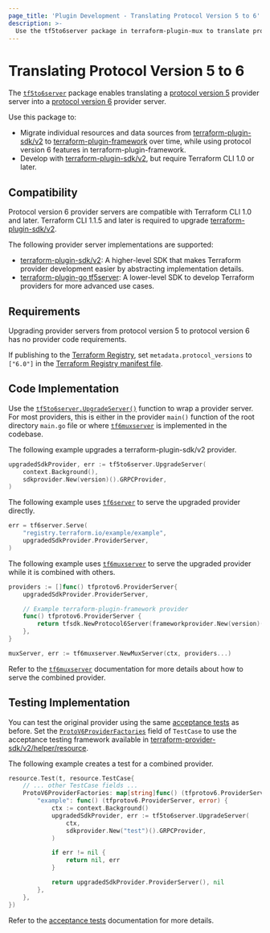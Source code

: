 ```yaml
---
page_title: 'Plugin Development - Translating Protocol Version 5 to 6'
description: >-
  Use the tf5to6server package in terraform-plugin-mux to translate protocol version 5 providers to protocol version 6.
---
```


# Translating Protocol Version 5 to 6

The [`tf5to6server`](https://pkg.go.dev/github.com/hashicorp/terraform-plugin-mux/tf5to6server) package enables translating a [protocol version 5](/plugin/how-terraform-works#protocol-version-5)  provider server into a [protocol version 6](/plugin/how-terraform-works#protocol-version-6)  provider server.

Use this package to:

* Migrate individual resources and data sources from [terraform-plugin-sdk/v2](/plugin/sdkv2/sdk-intro) to [terraform-plugin-framework](/plugin/framework) over time, while using protocol version 6 features in terraform-plugin-framework.
* Develop with [terraform-plugin-sdk/v2](/plugin/sdkv2/sdk-intro), but require Terraform CLI 1.0 or later.

## Compatibility

Protocol version 6 provider servers are compatible with Terraform CLI 1.0 and later. Terraform CLI 1.1.5 and later is required to upgrade [terraform-plugin-sdk/v2](/plugin/sdkv2/sdkv2-intro).

The following provider server implementations are supported:

* [terraform-plugin-sdk/v2](/plugin/sdkv2/sdkv2-intro): A higher-level SDK that makes Terraform provider development easier by abstracting implementation details.
* [terraform-plugin-go tf5server](https://pkg.go.dev/github.com/hashicorp/terraform-plugin-go/tfprotov5/tf5server): A lower-level SDK to develop Terraform providers for more advanced use cases.

## Requirements

Upgrading provider servers from protocol version 5 to protocol version 6 has no provider code requirements.

If publishing to the [Terraform Registry](/registry), set `metadata.protocol_versions` to `["6.0"]` in the [Terraform Registry manifest file](https://www.terraform.io/registry/providers/publishing#terraform-registry-manifest-file).

## Code Implementation

Use the [`tf5to6server.UpgradeServer()`](https://pkg.go.dev/github.com/hashicorp/terraform-plugin-mux/tf5to6server#UpgradeServer) function to wrap a provider server. For most providers, this is either in the provider `main()` function of the root directory `main.go` file or where [`tf6muxserver`](/plugin/mux/combining-protocol-version-6-providers) is implemented in the codebase.

The following example upgrades a terraform-plugin-sdk/v2 provider.

```go
upgradedSdkProvider, err := tf5to6server.UpgradeServer(
	context.Background(),
	sdkprovider.New(version)().GRPCProvider,
)
```

The following example uses [`tf6server`](https://pkg.go.dev/github.com/hashicorp/terraform-plugin-go/tfprotov6/tf6server) to serve the upgraded provider directly.

```go
err = tf6server.Serve(
	"registry.terraform.io/example/example",
	upgradedSdkProvider.ProviderServer,
)
```

The following example uses [`tf6muxserver`](/plugin/mux/combining-protocol-version-6-providers) to serve the upgraded provider while it is combined with others.

```go
providers := []func() tfprotov6.ProviderServer{
	upgradedSdkProvider.ProviderServer,

	// Example terraform-plugin-framework provider
	func() tfprotov6.ProviderServer {
		return tfsdk.NewProtocol6Server(frameworkprovider.New(version)())
	},
}

muxServer, err := tf6muxserver.NewMuxServer(ctx, providers...)
```

Refer to the [`tf6muxserver`](/plugin/mux/combining-protocol-version-6-providers) documentation for more details about how to serve the combined provider.

## Testing Implementation

You can test the original provider using the same [acceptance tests](/plugin/sdkv2/testing/acceptance-tests) as before. Set the [`ProtoV6ProviderFactories`](https://pkg.go.dev/github.com/hashicorp/terraform-plugin-sdk/v2/helper/resource#TestCase.ProtoV6ProviderFactories) field of `TestCase` to use the acceptance testing framework available in [terraform-provider-sdk/v2/helper/resource](https://pkg.go.dev/github.com/hashicorp/terraform-plugin-sdk/v2/helper/resource).

The following example creates a test for a combined provider.

```go
resource.Test(t, resource.TestCase{
	// ... other TestCase fields ...
	ProtoV6ProviderFactories: map[string]func() (tfprotov6.ProviderServer, error) {
		"example": func() (tfprotov6.ProviderServer, error) {
			ctx := context.Background()
			upgradedSdkProvider, err := tf5to6server.UpgradeServer(
				ctx,
				sdkprovider.New("test")().GRPCProvider,
			)

			if err != nil {
				return nil, err
			}

			return upgradedSdkProvider.ProviderServer(), nil
		},
	},
})
```

Refer to the [acceptance tests](/plugin/sdkv2/testing/acceptance-tests) documentation for more details.
